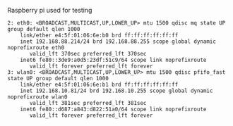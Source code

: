 
Raspberry pi used for testing

```text
2: eth0: <BROADCAST,MULTICAST,UP,LOWER_UP> mtu 1500 qdisc mq state UP group default qlen 1000
    link/ether e4:5f:01:06:6e:b0 brd ff:ff:ff:ff:ff:ff
    inet 192.168.88.214/24 brd 192.168.88.255 scope global dynamic noprefixroute eth0
       valid_lft 370sec preferred_lft 370sec
    inet6 fe80::3de9:a0d5:23df:51c9/64 scope link noprefixroute 
       valid_lft forever preferred_lft forever
3: wlan0: <BROADCAST,MULTICAST,UP,LOWER_UP> mtu 1500 qdisc pfifo_fast state UP group default qlen 1000
    link/ether e4:5f:01:06:6e:b1 brd ff:ff:ff:ff:ff:ff
    inet 192.168.10.81/24 brd 192.168.10.255 scope global dynamic noprefixroute wlan0
       valid_lft 381sec preferred_lft 381sec
    inet6 fe80::d687:a843:d822:51a0/64 scope link noprefixroute 
       valid_lft forever preferred_lft forever
```
